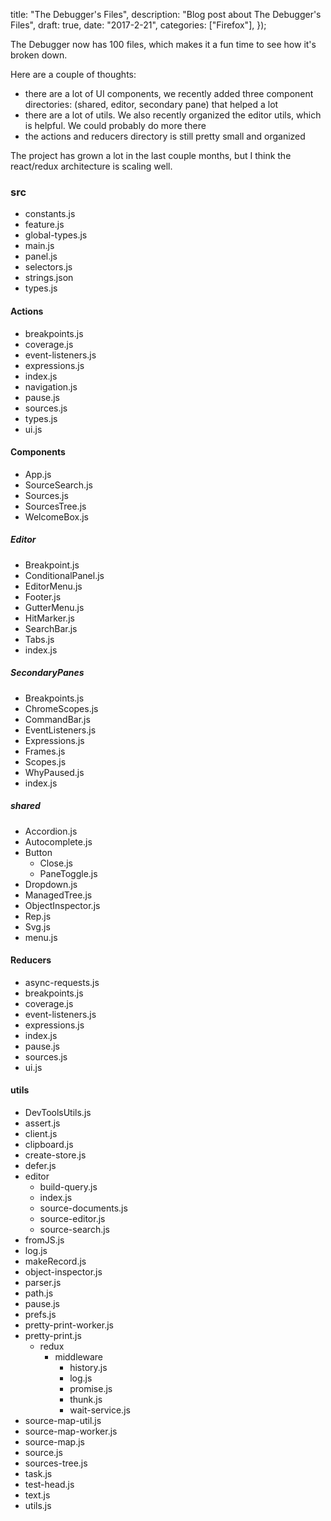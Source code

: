 
  title: "The Debugger's Files",
  description: "Blog post about The Debugger's Files",
  draft: true,
  date: "2017-2-21",
  categories: ["Firefox"],
});

The Debugger now has 100 files, which makes it a fun time to see how it's broken down.

Here are a couple of thoughts:

- there are a lot of UI components, we recently added three component directories: (shared, editor, secondary pane) that helped a lot
- there are a lot of utils. We also recently organized the editor utils, which is helpful. We could probably do more there
- the actions and reducers directory is still pretty small and organized

The project has grown a lot in the last couple months, but I think the react/redux architecture is scaling well.

### src

- constants.js
- feature.js
- global-types.js
- main.js
- panel.js
- selectors.js
- strings.json
- types.js

#### Actions

- breakpoints.js
- coverage.js
- event-listeners.js
- expressions.js
- index.js
- navigation.js
- pause.js
- sources.js
- types.js
- ui.js

#### Components

- App.js
- SourceSearch.js
- Sources.js
- SourcesTree.js
- WelcomeBox.js

##### Editor

- Breakpoint.js
- ConditionalPanel.js
- EditorMenu.js
- Footer.js
- GutterMenu.js
- HitMarker.js
- SearchBar.js
- Tabs.js
- index.js

##### SecondaryPanes

- Breakpoints.js
- ChromeScopes.js
- CommandBar.js
- EventListeners.js
- Expressions.js
- Frames.js
- Scopes.js
- WhyPaused.js
- index.js

##### shared

- Accordion.js
- Autocomplete.js
- Button
  - Close.js
  - PaneToggle.js
- Dropdown.js
- ManagedTree.js
- ObjectInspector.js
- Rep.js
- Svg.js
- menu.js

#### Reducers

- async-requests.js
- breakpoints.js
- coverage.js
- event-listeners.js
- expressions.js
- index.js
- pause.js
- sources.js
- ui.js

#### utils

- DevToolsUtils.js
- assert.js
- client.js
- clipboard.js
- create-store.js
- defer.js
- editor
  - build-query.js
  - index.js
  - source-documents.js
  - source-editor.js
  - source-search.js
- fromJS.js
- log.js
- makeRecord.js
- object-inspector.js
- parser.js
- path.js
- pause.js
- prefs.js
- pretty-print-worker.js
- pretty-print.js
  - redux
    - middleware
      - history.js
      - log.js
      - promise.js
      - thunk.js
      - wait-service.js
- source-map-util.js
- source-map-worker.js
- source-map.js
- source.js
- sources-tree.js
- task.js
- test-head.js
- text.js
- utils.js
